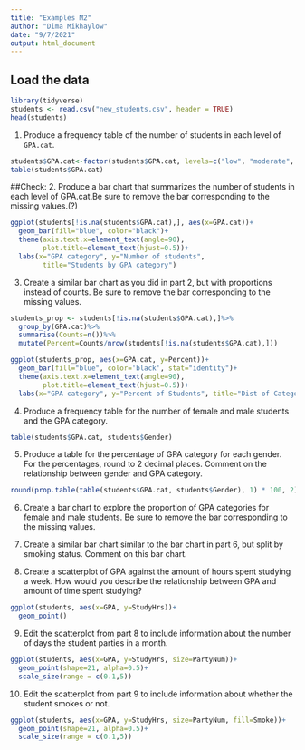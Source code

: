 ```yaml
---
title: "Examples M2"
author: "Dima Mikhaylow"
date: "9/7/2021"
output: html_document
---
```


## Load the data
```r
library(tidyverse)
students <- read.csv("new_students.csv", header = TRUE)
head(students)
```
1. Produce a frequency table of the number of students in each level of `GPA.cat`.
```r
students$GPA.cat<-factor(students$GPA.cat, levels=c("low", "moderate", "high"))
table(students$GPA.cat)
```
##Check:
2. Produce a bar chart that summarizes the number of students in each level of GPA.cat.Be sure to remove the bar corresponding to the missing values.(?)
```r
ggplot(students[!is.na(students$GPA.cat),], aes(x=GPA.cat))+
  geom_bar(fill="blue", color="black")+
  theme(axis.text.x=element_text(angle=90),
        plot.title=element_text(hjust=0.5))+
  labs(x="GPA category", y="Number of students",
        title="Students by GPA category")
```

3. Create a similar bar chart as you did in part 2, but with proportions instead of counts. Be sure to remove the bar corresponding to the missing values.
```r
students_prop <- students[!is.na(students$GPA.cat),]%>%
  group_by(GPA.cat)%>%
  summarise(Counts=n())%>%
  mutate(Percent=Counts/nrow(students[!is.na(students$GPA.cat),]))

ggplot(students_prop, aes(x=GPA.cat, y=Percent))+
  geom_bar(fill="blue", color='black', stat="identity")+
  theme(axis.text.x=element_text(angle=90),
        plot.title=element_text(hjust=0.5))+
  labs(x="GPA category", y="Percent of Students", title="Dist of Categories")
```

4. Produce a frequency table for the number of female and male students and the GPA category.
```r
table(students$GPA.cat, students$Gender)
```

5. Produce a table for the percentage of GPA category for each gender. For the percentages, round to 2 decimal places. Comment on the relationship between gender and
GPA category.
```r
round(prop.table(table(students$GPA.cat, students$Gender), 1) * 100, 2)
```

6. Create a bar chart to explore the proportion of GPA categories for female and male students. Be sure to remove the bar corresponding to the missing values.


7. Create a similar bar chart similar to the bar chart in part 6, but split by smoking status. Comment on this bar chart.


8. Create a scatterplot of GPA against the amount of hours spent studying a week. How would you describe the relationship between GPA and amount of time spent studying?
```r
ggplot(students, aes(x=GPA, y=StudyHrs))+
  geom_point()
```

9. Edit the scatterplot from part 8 to include information about the number of days the student parties in a month.
```r
ggplot(students, aes(x=GPA, y=StudyHrs, size=PartyNum))+
  geom_point(shape=21, alpha=0.5)+
  scale_size(range = c(0.1,5))
```

10. Edit the scatterplot from part 9 to include information about whether the student smokes or not.
```r
ggplot(students, aes(x=GPA, y=StudyHrs, size=PartyNum, fill=Smoke))+
  geom_point(shape=21, alpha=0.5)+
  scale_size(range = c(0.1,5))
```

